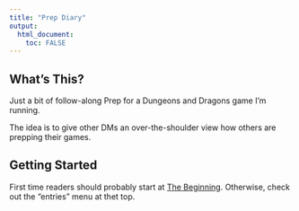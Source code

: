 ---
title: "Prep Diary"
output: 
  html_document:
    toc: FALSE
---



## What's This?

Just a bit of follow-along Prep for a Dungeons and Dragons game I'm running.

The idea is to give other DMs an over-the-shoulder view how others are prepping their games.


## Getting Started

First time readers should probably start at [The Beginning](Prep00_Starting_Out.html). Otherwise, check out the "entries" menu at thet top.

